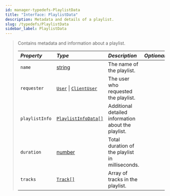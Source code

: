 ```yaml
---
id: manager-typedefs-PlaylistData
title: "Interface: PlaylistData"
description: Metadata and details of a playlist.
slug: /typedefs/PlaylistData
sidebar_label: PlaylistData
---
```


> Contains metadata and information about a playlist.
>  
> | <i className="fa-solid fa-hashtag"/> Property   | <i className="fa-solid fa-font"/> Type                                                                                                                                   | <i className="fa-solid fa-list"/> Description       | <i className="fa-solid fa-flask"/> Optional |
> |:------------------------------------------------|:-------------------------------------------------------------------------------------------------------------------------------------------------------------------------|:--------------------------------------------------- |:-------------------------------------------:|
> | `name`                                          | [string](https://developer.mozilla.org/en-US/docs/Web/JavaScript/Reference/Global_Objects/String)                                                                        | The name of the playlist.                           | <i className="fa-solid fa-xmark"/>          |
> | `requester`                                     | [`User`](https://discord.js.org/docs/packages/discord.js/14.21.0/User:Class) \| [`ClientUser`](https://discord.js.org/docs/packages/discord.js/14.21.0/ClientUser:Class) | The user who requested the playlist.                | <i className="fa-solid fa-xmark"/>          |
> | `playlistInfo`                                  | [`PlaylistInfoData[]`](./PlaylistInfoData.mdx)                                                                                                                           | Additional detailed information about the playlist. | <i className="fa-solid fa-xmark"/>          |
> | `duration`                                      | [number](https://developer.mozilla.org/en-US/docs/Web/JavaScript/Reference/Global_Objects/Number)                                                                        | Total duration of the playlist in milliseconds.     | <i className="fa-solid fa-xmark"/>          |
> | `tracks`                                        | [`Track[]`](./Track.mdx)                                                                                                                                                 | Array of tracks in the playlist.                    | <i className="fa-solid fa-xmark"/>          |
